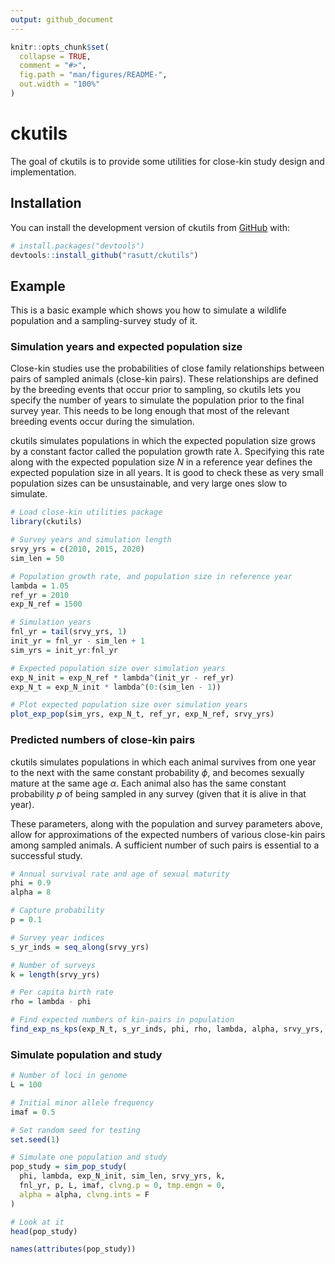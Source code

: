 ```yaml
---
output: github_document
---
```


<!-- README.md is generated from README.Rmd. Please edit that file -->

```r
knitr::opts_chunk$set(
  collapse = TRUE,
  comment = "#>",
  fig.path = "man/figures/README-",
  out.width = "100%"
)
```

# ckutils

<!-- badges: start -->
<!-- badges: end -->

The goal of ckutils is to provide some utilities for close-kin study design and implementation.

## Installation

You can install the development version of ckutils from [GitHub](https://github.com/) with:

``` r
# install.packages("devtools")
devtools::install_github("rasutt/ckutils")
```

## Example

This is a basic example which shows you how to simulate a wildlife population and a sampling-survey study of it.

### Simulation years and expected population size

Close-kin studies use the probabilities of close family relationships between pairs of sampled animals (close-kin pairs). These relationships are defined by the breeding events that occur prior to sampling, so ckutils lets you specify the number of years to simulate the population prior to the final survey year. This needs to be long enough that most of the relevant breeding events occur during the simulation.

ckutils simulates populations in which the expected population size grows by a constant factor called the population growth rate $\lambda$. Specifying this rate along with the expected population size $N$ in a reference year defines the expected population size in all years. It is good to check these as very small population sizes can be unsustainable, and very large ones slow to simulate.

```r
# Load close-kin utilities package
library(ckutils)

# Survey years and simulation length
srvy_yrs = c(2010, 2015, 2020)
sim_len = 50

# Population growth rate, and population size in reference year
lambda = 1.05
ref_yr = 2010
exp_N_ref = 1500

# Simulation years
fnl_yr = tail(srvy_yrs, 1)
init_yr = fnl_yr - sim_len + 1
sim_yrs = init_yr:fnl_yr

# Expected population size over simulation years
exp_N_init = exp_N_ref * lambda^(init_yr - ref_yr)
exp_N_t = exp_N_init * lambda^(0:(sim_len - 1))

# Plot expected population size over simulation years
plot_exp_pop(sim_yrs, exp_N_t, ref_yr, exp_N_ref, srvy_yrs)
```

### Predicted numbers of close-kin pairs

ckutils simulates populations in which each animal survives from one year to the next with the same constant probability $\phi$, and becomes sexually mature at the same age $\alpha$. Each animal also has the same constant probability $p$ of being sampled in any survey (given that it is alive in that year).

These parameters, along with the population and survey parameters above, allow for approximations of the expected numbers of various close-kin pairs among sampled animals. A sufficient number of such pairs is essential to a successful study.

```r
# Annual survival rate and age of sexual maturity
phi = 0.9
alpha = 8

# Capture probability
p = 0.1

# Survey year indices
s_yr_inds = seq_along(srvy_yrs)

# Number of surveys
k = length(srvy_yrs)

# Per capita birth rate
rho = lambda - phi

# Find expected numbers of kin-pairs in population
find_exp_ns_kps(exp_N_t, s_yr_inds, phi, rho, lambda, alpha, srvy_yrs, k)
```

### Simulate population and study



```r
# Number of loci in genome
L = 100

# Initial minor allele frequency
imaf = 0.5

# Set random seed for testing
set.seed(1)

# Simulate one population and study
pop_study = sim_pop_study(
  phi, lambda, exp_N_init, sim_len, srvy_yrs, k,
  fnl_yr, p, L, imaf, clvng.p = 0, tmp.emgn = 0,
  alpha = alpha, clvng.ints = F
)

# Look at it
head(pop_study)
```
```r
names(attributes(pop_study))
```
